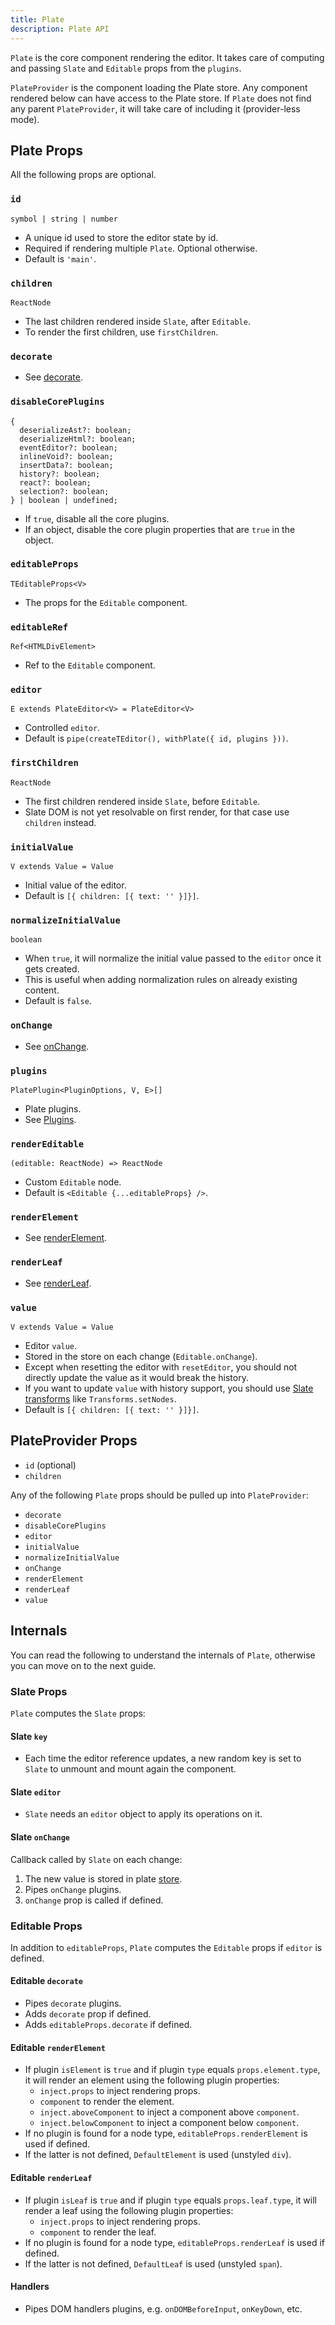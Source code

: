 ```yaml
---
title: Plate
description: Plate API
---
```


`Plate` is the core component rendering the editor. It takes care of computing and passing `Slate` and `Editable` props from the `plugins`.

`PlateProvider` is the component loading the Plate store. Any component rendered below can have access to the Plate store. If `Plate` does not find any parent `PlateProvider`, it will take care of including it (provider-less mode). 

## Plate Props

All the following props are optional.

### `id`

`symbol | string | number`

- A unique id used to store the editor state by id.
- Required if rendering multiple `Plate`. Optional otherwise.
- Default is `'main'`.

### `children`

`ReactNode`

- The last children rendered inside `Slate`, after `Editable`.
- To render the first children, use `firstChildren`.

### `decorate`

- See [decorate](#editable-decorate).

### `disableCorePlugins`

```tsx
{
  deserializeAst?: boolean;
  deserializeHtml?: boolean;
  eventEditor?: boolean;
  inlineVoid?: boolean;
  insertData?: boolean;
  history?: boolean;
  react?: boolean;
  selection?: boolean;
} | boolean | undefined;
```

- If `true`, disable all the core plugins.
- If an object, disable the core plugin properties that are `true` in the object.

### `editableProps`

`TEditableProps<V>`

- The props for the `Editable` component.

### `editableRef`

`Ref<HTMLDivElement>`

- Ref to the `Editable` component.

### `editor`

`E extends PlateEditor<V> = PlateEditor<V>`

- Controlled `editor`.
- Default is `pipe(createTEditor(), withPlate({ id, plugins }))`.

### `firstChildren`

`ReactNode`

- The first children rendered inside `Slate`, before `Editable`.
- Slate DOM is not yet resolvable on first render, for that case use `children` instead.

### `initialValue`

``V extends Value = Value``

- Initial value of the editor.
- Default is `[{ children: [{ text: '' }]}]`.

### `normalizeInitialValue`
 
`boolean`

- When `true`, it will normalize the initial value passed to the `editor` once it gets created.
- This is useful when adding normalization rules on already existing content.
- Default is `false`.

### `onChange`

- See [onChange](#slate-onchange).

### `plugins`

`PlatePlugin<PluginOptions, V, E>[]`

- Plate plugins.
- See [Plugins](/docs/plugins).

### `renderEditable`

`(editable: ReactNode) => ReactNode`

- Custom `Editable` node.
- Default is `<Editable {...editableProps} />`.

### `renderElement`

- See [renderElement](#editable-renderelement).

### `renderLeaf`

- See [renderLeaf](#editable-renderleaf).

### `value`

`V extends Value = Value`

- Editor `value`.
- Stored in the store on each change (`Editable.onChange`).
- Except when resetting the editor with `resetEditor`, you should not directly update the value as it would break the history.
- If you want to update `value` with history support, you should use [Slate transforms](https://docs.slatejs.org/concepts/04-transforms) like `Transforms.setNodes`.
- Default is `[{ children: [{ text: '' }]}]`.

## PlateProvider Props

- `id` (optional)
- `children`

Any of the following `Plate` props should be pulled up into `PlateProvider`:

- `decorate`
- `disableCorePlugins`
- `editor`
- `initialValue`
- `normalizeInitialValue`
- `onChange`
- `renderElement`
- `renderLeaf`
- `value`

## Internals

You can read the following to understand the internals of `Plate`, otherwise you can move on to the next guide.

### Slate Props

`Plate` computes the `Slate` props:

#### Slate `key`

- Each time the editor reference updates, a new random key is set
to `Slate` to unmount and mount again the component.

#### Slate `editor`

- `Slate` needs an `editor` object to apply its operations on it.

#### Slate `onChange`

Callback called by `Slate` on each change:
1. The new value is stored in plate [store](/docs/store#value).
2. Pipes `onChange` plugins.
3. `onChange` prop is called if defined.

### Editable Props

In addition to `editableProps`, `Plate` computes the `Editable`
props if `editor` is defined.

#### Editable `decorate`

- Pipes `decorate` plugins.
- Adds `decorate` prop if defined.
- Adds `editableProps.decorate` if defined.

#### Editable `renderElement`

- If plugin `isElement` is `true` and if plugin `type` equals `props.element.type`,  it will render an element using the following plugin properties:
  - `inject.props` to inject rendering props.
  - `component` to render the element.
  - `inject.aboveComponent` to inject a component above `component`.
  - `inject.belowComponent` to inject a component below `component`.
- If no plugin is found for a node type, `editableProps.renderElement` is used if defined.
- If the latter is not defined, `DefaultElement` is used (unstyled `div`).

#### Editable `renderLeaf`

- If plugin `isLeaf` is `true` and if plugin `type` equals `props.leaf.type`,  it will render a leaf using the following plugin properties:
  - `inject.props` to inject rendering props.
  - `component` to render the leaf.
- If no plugin is found for a node type, `editableProps.renderLeaf` is used if defined.
- If the latter is not defined, `DefaultLeaf` is used (unstyled `span`).

#### Handlers

- Pipes DOM handlers plugins, e.g. `onDOMBeforeInput`, `onKeyDown`, etc.
